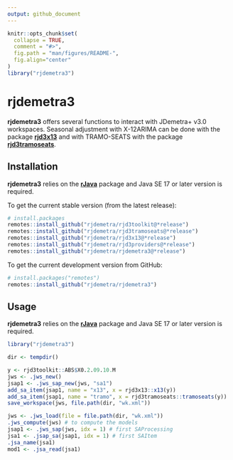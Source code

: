 ```yaml
---
output: github_document
---
```


<!-- README.md is generated from README.Rmd. Please edit that file -->

```r
knitr::opts_chunk$set(
  collapse = TRUE,
  comment = "#>",
  fig.path = "man/figures/README-",
  fig.align="center"
)
library("rjdemetra3")
```

# rjdemetra3


**rjdemetra3** offers several functions to interact with JDemetra+ v3.0 workspaces.
Seasonal adjustment with X-12ARIMA can be done with the package [**rjd3x13**](https://github.com/rjdemetra/rjd3x13) and with TRAMO-SEATS with the package [**rjd3tramoseats**](https://github.com/rjdemetra/rjd3tramoseats).

## Installation

**rjdemetra3** relies on the [**rJava**](https://CRAN.R-project.org/package=rJava) package and Java SE 17 or later version is required.

To get the current stable version (from the latest release):

```r
# install.packages
remotes::install_github("rjdemetra/rjd3toolkit@*release")
remotes::install_github("rjdemetra/rjd3tramoseats@*release")
remotes::install_github("rjdemetra/rjd3x13@*release")
remotes::install_github("rjdemetra/rjd3providers@*release")
remotes::install_github("rjdemetra/rjdemetra3@*release")
```

To get the current development version from GitHub:

```r
# install.packages("remotes")
remotes::install_github("rjdemetra/rjdemetra3")
```


## Usage

**rjdemetra3** relies on the [**rJava**](https://CRAN.R-project.org/package=rJava) package and Java SE 17 or later version is required.


```r
library("rjdemetra3")

dir <- tempdir()

y <- rjd3toolkit::ABS$X0.2.09.10.M
jws <- .jws_new()
jsap1 <- .jws_sap_new(jws, "sa1")
add_sa_item(jsap1, name = "x13", x = rjd3x13::x13(y))
add_sa_item(jsap1, name = "tramo", x = rjd3tramoseats::tramoseats(y))
save_workspace(jws, file.path(dir, "wk.xml"))

jws <- .jws_load(file = file.path(dir, "wk.xml"))
.jws_compute(jws) # to compute the models
jsap1 <- .jws_sap(jws, idx = 1) # first SAProcessing
jsa1 <- .jsap_sa(jsap1, idx = 1) # first SAItem
.jsa_name(jsa1)
mod1 <- .jsa_read(jsa1)
```
